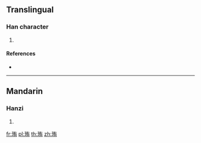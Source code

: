 {{character info/new}}
==Translingual==

===Han character===
{{Han char|rn=96|rad=玉|as=06|sn=10|four=14127|canj=MGKB}}

# {{defn|Han|sort=玉06}}

====References====
* {{Han ref|kx=0730.230|dkj=20949|dj=1142.080|hdz=21110.060|uh=73DB|ud=29659|bh=D2B5|bd=53941}}

----

==Mandarin==

===Hanzi===
{{cmn-hanzi|pin=[[xiù]] ([[xiu4]])|wg=hsiu<sup>4</sup>}}

# {{defn|lang=cmn|sort=玉06}}

[[fr:珛]]
[[pl:珛]]
[[th:珛]]
[[zh:珛]]